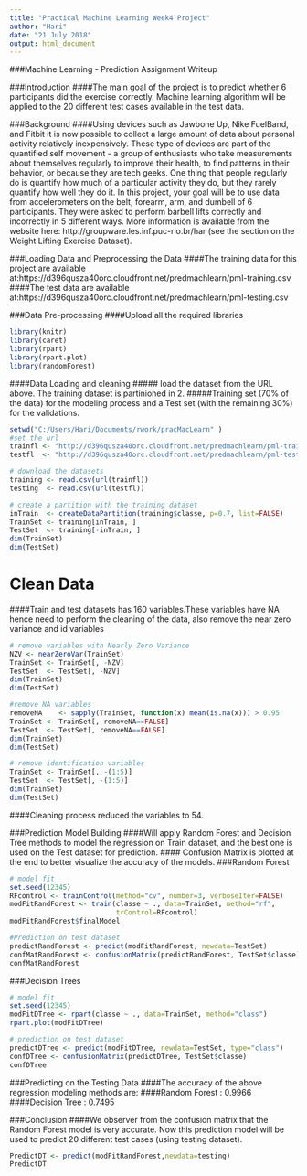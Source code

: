 ---
title: "Practical Machine Learning Week4 Project"
author: "Hari"
date: "21 July 2018"
output: html_document
---

###Machine Learning  - Prediction Assignment Writeup

###Introduction
####The main goal of the project is to predict whether 6 participants did the exercise correctly. Machine learning algorithm will be applied to the 20 different test cases available in the test data.

###Background
####Using devices such as Jawbone Up, Nike FuelBand, and Fitbit it is now possible to collect a large amount of data about personal activity relatively inexpensively. These type of devices are part of the quantified self movement - a group of enthusiasts who take measurements about themselves regularly to improve their health, to find patterns in their behavior, or because they are tech geeks. One thing that people regularly do is quantify how much of a particular activity they do, but they rarely quantify how well they do it. In this project, your goal will be to use data from accelerometers on the belt, forearm, arm, and dumbell of 6 participants. They were asked to perform barbell lifts correctly and incorrectly in 5 different ways. More information is available from the website here: http://groupware.les.inf.puc-rio.br/har (see the section on the Weight Lifting Exercise Dataset).

###Loading Data and Preprocessing the Data
####The training data for this project are available at:https://d396qusza40orc.cloudfront.net/predmachlearn/pml-training.csv
####The test data are available at:https://d396qusza40orc.cloudfront.net/predmachlearn/pml-testing.csv

###Data Pre-processing
####Upload all the required libraries
```{r libraries}
library(knitr)
library(caret)
library(rpart)
library(rpart.plot)
library(randomForest)
```
####Data Loading and cleaning
##### load the dataset from the URL above. The training dataset is partinioned in 2.
#####Training set (70% of the data) for the modeling process and a Test set (with the remaining 30%) for the validations.
```{r dataload}
setwd("C:/Users/Hari/Documents/rwork/pracMacLearn" )
#set the url
trainfl <- "http://d396qusza40orc.cloudfront.net/predmachlearn/pml-training.csv"
testfl  <- "http://d396qusza40orc.cloudfront.net/predmachlearn/pml-testing.csv"

# download the datasets
training <- read.csv(url(trainfl))
testing  <- read.csv(url(testfl))

# create a partition with the training dataset 
inTrain  <- createDataPartition(training$classe, p=0.7, list=FALSE)
TrainSet <- training[inTrain, ]
TestSet  <- training[-inTrain, ]
dim(TrainSet)
dim(TestSet)
```
# Clean Data
####Train and test datasets has 160 variables.These variables have NA hence need to perform the cleaning of the data, also remove the near zero variance and id variables

```{r nzv}
# remove variables with Nearly Zero Variance
NZV <- nearZeroVar(TrainSet)
TrainSet <- TrainSet[, -NZV]
TestSet  <- TestSet[, -NZV]
dim(TrainSet)
dim(TestSet)
```

```{r na}
#remove NA variables
removeNA    <- sapply(TrainSet, function(x) mean(is.na(x))) > 0.95
TrainSet <- TrainSet[, removeNA==FALSE]
TestSet  <- TestSet[, removeNA==FALSE]
dim(TrainSet)
dim(TestSet)
```
```{r id}
# remove identification variables
TrainSet <- TrainSet[, -(1:5)]
TestSet  <- TestSet[, -(1:5)]
dim(TrainSet)
dim(TestSet)
```
####Cleaning process reduced the variables to 54.

###Prediction Model Building
####Will apply Random Forest and Decision Tree methods to model the regression on Train dataset, and the best one is used on the Test dataset for prediction.
#### Confusion Matrix is plotted at the end to better visualize the accuracy of the models.
###Random Forest

``` {r forest}
# model fit
set.seed(12345)
RFcontrol <- trainControl(method="cv", number=3, verboseIter=FALSE)
modFitRandForest <- train(classe ~ ., data=TrainSet, method="rf",
                          trControl=RFcontrol)
modFitRandForest$finalModel

#Prediction on test dataset
predictRandForest <- predict(modFitRandForest, newdata=TestSet)
confMatRandForest <- confusionMatrix(predictRandForest, TestSet$classe)
confMatRandForest
```

###Decision Trees
``` {r D1}
# model fit
set.seed(12345)
modFitDTree <- rpart(classe ~ ., data=TrainSet, method="class")
rpart.plot(modFitDTree)

# prediction on test dataset
predictDTree <- predict(modFitDTree, newdata=TestSet, type="class")
confDTree <- confusionMatrix(predictDTree, TestSet$classe)
confDTree
```
###Predicting on the Testing Data
####The accuracy of the above regression modeling methods are:
####Random Forest : 0.9966
####Decision Tree : 0.7495

###Conclusion
####We observer from the confusion matrix that the Random Forest model is very accurate. Now this prediction model will be used to predict 20 different test cases (using testing dataset).
```{r predict}
PredictDT <- predict(modFitRandForest,newdata=testing)
PredictDT
```